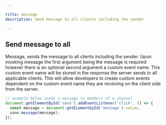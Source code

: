 ```yaml
---

title: message
description: Send message to all clients including the sender

---
```


## Send message to all

Message, sends the message to all clients including the sender. Upon invoking message the first argument being the message is required however there is an optional second argument a custom event name. This custom event name will be stored in the response the server sends to all applicable clients. This will allow developers to create custom events dependent on the custom event name they are receiving on the client side from the server.

``` ts lineNumbers=true
// example below sends a message to members of a channel
document.getElementById('send').addEventListener('click', () => {
  const message = document.getELementbyId('message').value;
  sono.message(message);
});

```